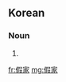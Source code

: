 ==Korean==
{{ko-hanjatab}}

===Noun===
{{ko-noun|hj|hangeul=가게}}

# {{hanja form of|가게|[[shop]], [[store]]}}

[[fr:假家]]
[[mg:假家]]